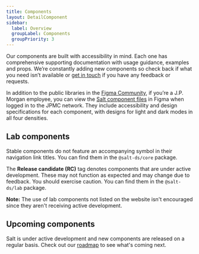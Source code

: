 ```yaml
---
title: Components
layout: DetailComponent
sidebar:
  label: Overview
  groupLabel: Components
  groupPriority: 3
---
```


Our components are built with accessibility in mind. Each one has comprehensive
supporting documentation with usage guidance, examples and props.
We’re constantly adding new components so check back if what you need isn’t
available or [get in touch](../support-and-contributions/index) if you have any feedback or requests.

In addition to the public libraries in the [Figma Community](https://www.figma.com/@jpmorgan_salt),
if you’re a J.P. Morgan employee, you can view the [Salt component files](https://www.figma.com/files/project/72279506)
in Figma when logged in to the JPMC network.
They include accessibility and design specifications for each component,
with designs for light and dark modes in all four densities.

## Lab components

Stable components do not feature an accompanying symbol in their navigation link titles. You can find them in the `@salt-ds/core` package.

The **Release candidate (RC)** tag denotes components that are under active development. These may not function as expected and may change due to feedback. You should exercise caution. You can find them in the `@salt-ds/lab` package.

**Note:** The use of lab components not listed on the website isn't encouraged since they aren't receiving active development.

## Upcoming components

Salt is under active development and new components are released on a regular basis.
Check out our [roadmap](/salt/about/roadmap) to see what's coming next.

